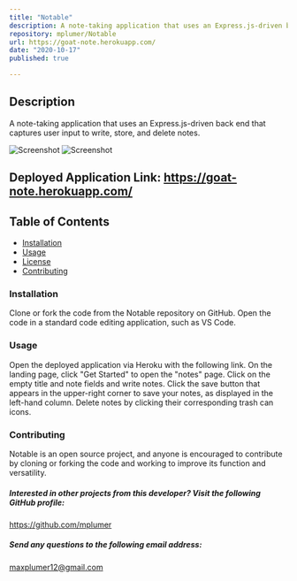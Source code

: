 ```yaml
---
title: "Notable"
description: A note-taking application that uses an Express.js-driven back end that captures user input to write, store, and delete notes.
repository: mplumer/Notable
url: https://goat-note.herokuapp.com/
date: "2020-10-17"
published: true

---
```


## Description
A note-taking application that uses an Express.js-driven back end that captures user input to write, store, and delete notes.

![Screenshot](https://max-portfolio-project-assets.s3.amazonaws.com/notable/screenshot1+(1).png)
![Screenshot](https://max-portfolio-project-assets.s3.amazonaws.com/notable/screenshot2+(1).png)

## Deployed Application Link: https://goat-note.herokuapp.com/


## Table of Contents
* [Installation](#installation)
* [Usage](#usage)
* [License](#license)
* [Contributing](#contributing)


### Installation
  Clone or fork the code from the Notable repository on GitHub. Open the code in a standard code editing application, such as VS Code.
### Usage
 Open the deployed application via Heroku with the following link. On the landing page, click "Get Started" to open the "notes" page. Click on the empty title and note fields and write notes. Click the save button that appears in the upper-right corner to save your notes, as displayed in the left-hand column. Delete notes by clicking their corresponding trash can icons.

### Contributing
Notable is an open source project, and anyone is encouraged to contribute by cloning or forking the code and working to improve its function and versatility.

##### Interested in other projects from this developer? Visit the following GitHub profile:
https://github.com/mplumer

##### Send any questions to the following email address:
maxplumer12@gmail.com